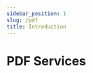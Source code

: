 ```yaml
---
sidebar_position: 1
slug: /pdf
title: Introduction
---
```



# PDF Services

<head>
  <title>Introduction | Docs - PDF Generation Service</title>
  <meta
    name="description"
    content="cloudlayer.io is a PDF generation service that helps you automate your PDF generation processes."
  />
</head>

<Intro />

